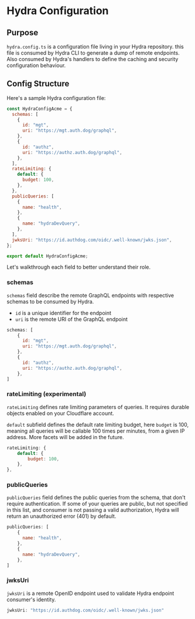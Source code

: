 # Hydra Configuration

## Purpose

`hydra.config.ts` is a configuration file living in your Hydra repository.
this file is consumed by Hydra CLI to generate a dump of remote endpoints. Also consumed by Hydra's handlers to define the caching and security configuration behaviour.


## Config Structure

Here's a sample Hydra configuration file:

```javascript filename="hydra.config.ts" copy
const HydraConfigAcme = {
  schemas: [
    {
      id: "mgt",
      uri: "https://mgt.auth.dog/graphql",
    },
    {
      id: "authz",
      uri: "https://authz.auth.dog/graphql",
    },
  ],
  rateLimiting: {
    default: {
      budget: 100,
    },
  },
  publicQueries: [
    {
      name: "health",
    },
    {
      name: "hydraDevQuery",
    },
  ],
  jwksUri: "https://id.authdog.com/oidc/.well-known/jwks.json",
};

export default HydraConfigAcme;
```

Let's walkthrough each field to better understand their role.


### schemas

`schemas` field describe the remote GraphQL endpoints with respective schemas to be consumed by Hydra.

- `id` is a unique identifier for the endpoint
- `uri` is the remote URI of the GraphQL endpoint


```javascript copy
schemas: [
    {
      id: "mgt",
      uri: "https://mgt.auth.dog/graphql",
    },
    {
      id: "authz",
      uri: "https://authz.auth.dog/graphql",
    },
]
```

### rateLimiting (experimental)

`rateLimiting` defines rate limiting parameters of queries. It requires durable objects enabled on your Cloudflare account.

`default` subfield defines the default rate limiting budget, here `budget` is 100, meaning all queries will be callable 100 times per minutes, from a given IP address.
More facets will be added in the future.

```javascript copy
rateLimiting: {
    default: {
        budget: 100,
    },
},
```

### publicQueries

`publicQueries` field defines the public queries from the schema, that don't require authentication.
If some of your queries are public, but not specified in this list, and consumer is not passing a valid authorization, Hydra will return an unauthorized error (401) by default.

```javascript copy
publicQueries: [
    {
      name: "health",
    },
    {
      name: "hydraDevQuery",
    },
]
```

### jwksUri

`jwksUri` is a remote OpenID endpoint used to validate Hydra endpoint consumer's identity.

```javascript copy
jwksUri: "https://id.authdog.com/oidc/.well-known/jwks.json"
```